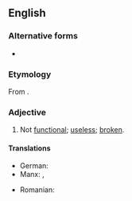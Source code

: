 ==English==

===Alternative forms===
* {{alter|en|non-functional}}

===Etymology===
From {{af|en|non-|functional}}.

===Adjective===
{{en-adj}}

# Not [[functional]]; [[useless]]; [[broken]].
#: {{ant|en|functional}}

====Translations====
{{trans-top|not functional}}
* German: {{t|de|nichtfunktional}}
* Manx: {{t|gv|neuobbragh}}, {{t|gv|neuobbree}}
{{trans-mid}}
* Romanian: {{t+|ro|nefuncțional}}
{{trans-bottom}}